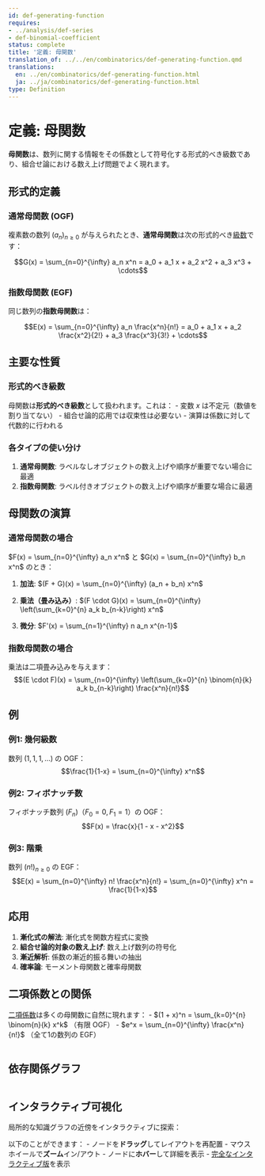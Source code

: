 ```yaml
---
id: def-generating-function
requires:
- ../analysis/def-series
- def-binomial-coefficient
status: complete
title: '定義: 母関数'
translation_of: ../../en/combinatorics/def-generating-function.qmd
translations:
  en: ../en/combinatorics/def-generating-function.html
  ja: ../ja/combinatorics/def-generating-function.html
type: Definition
---
```


# 定義: 母関数

**母関数**は、数列に関する情報をその係数として符号化する形式的べき級数であり、組合せ論における数え上げ問題でよく現れます。

## 形式的定義

### 通常母関数 (OGF)

複素数の数列 $(a_n)_{n \geq 0}$ が与えられたとき、**通常母関数**は次の形式的べき[級数](../analysis/def-series.qmd)です：

$$G(x) = \sum_{n=0}^{\infty} a_n x^n = a_0 + a_1 x + a_2 x^2 + a_3 x^3 + \cdots$$

### 指数母関数 (EGF)

同じ数列の**指数母関数**は：

$$E(x) = \sum_{n=0}^{\infty} a_n \frac{x^n}{n!} = a_0 + a_1 x + a_2 \frac{x^2}{2!} + a_3 \frac{x^3}{3!} + \cdots$$

## 主要な性質

### 形式的べき級数

母関数は**形式的べき級数**として扱われます。これは：
- 変数 $x$ は不定元（数値を割り当てない）
- 組合せ論的応用では収束性は必要ない
- 演算は係数に対して代数的に行われる

### 各タイプの使い分け

1. **通常母関数**: ラベルなしオブジェクトの数え上げや順序が重要でない場合に最適
2. **指数母関数**: ラベル付きオブジェクトの数え上げや順序が重要な場合に最適

## 母関数の演算

### 通常母関数の場合

$F(x) = \sum_{n=0}^{\infty} a_n x^n$ と $G(x) = \sum_{n=0}^{\infty} b_n x^n$ のとき：

1. **加法**: $(F + G)(x) = \sum_{n=0}^{\infty} (a_n + b_n) x^n$

2. **乗法（畳み込み）**: $(F \cdot G)(x) = \sum_{n=0}^{\infty} \left(\sum_{k=0}^{n} a_k b_{n-k}\right) x^n$

3. **微分**: $F'(x) = \sum_{n=1}^{\infty} n a_n x^{n-1}$

### 指数母関数の場合

乗法は二項畳み込みを与えます：
$$(E \cdot F)(x) = \sum_{n=0}^{\infty} \left(\sum_{k=0}^{n} \binom{n}{k} a_k b_{n-k}\right) \frac{x^n}{n!}$$

## 例

### 例1: 幾何級数

数列 $(1, 1, 1, \ldots)$ の OGF：
$$\frac{1}{1-x} = \sum_{n=0}^{\infty} x^n$$

### 例2: フィボナッチ数

フィボナッチ数列 $(F_n)$（$F_0 = 0, F_1 = 1$）の OGF：
$$F(x) = \frac{x}{1 - x - x^2}$$

### 例3: 階乗

数列 $(n!)_{n \geq 0}$ の EGF：
$$E(x) = \sum_{n=0}^{\infty} n! \frac{x^n}{n!} = \sum_{n=0}^{\infty} x^n = \frac{1}{1-x}$$

## 応用

1. **漸化式の解法**: 漸化式を関数方程式に変換
2. **組合せ論的対象の数え上げ**: 数え上げ数列の符号化
3. **漸近解析**: 係数の漸近的振る舞いの抽出
4. **確率論**: モーメント母関数と確率母関数

## 二項係数との関係

[二項係数](def-binomial-coefficient.qmd)は多くの母関数に自然に現れます：
- $(1 + x)^n = \sum_{k=0}^{n} \binom{n}{k} x^k$ （有限 OGF）
- $e^x = \sum_{n=0}^{\infty} \frac{x^n}{n!}$ （全て1の数列の EGF）

```mermaid
```

## 依存関係グラフ

```mermaid
```

## インタラクティブ可視化

局所的な知識グラフの近傍をインタラクティブに探索：

::: {.graph-viz data-id="def-generating-function" data-width="700" data-height="500"}
:::

以下のことができます：
- ノードを**ドラッグ**してレイアウトを再配置
- マウスホイールで**ズーム**イン/アウト
- ノードに**ホバー**して詳細を表示
- [完全なインタラクティブ版](../../output/interactive/def-generating-function.html){target="_blank"}を表示
